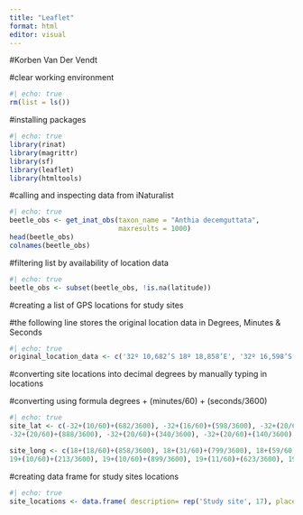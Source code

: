 ```yaml
---
title: "Leaflet"
format: html
editor: visual
---
```


#Korben Van Der Vendt

#clear working environment

```r
#| echo: true
rm(list = ls())
```

#installing packages

```r
#| echo: true
library(rinat) 
library(magrittr) 
library(sf) 
library(leaflet) 
library(htmltools) 

```

#calling and inspecting data from iNaturalist

```r
#| echo: true
beetle_obs <- get_inat_obs(taxon_name = "Anthia decemguttata",
                           maxresults = 1000)
head(beetle_obs)
colnames(beetle_obs)
```

#filtering list by availability of location data

```r
#| echo: true
beetle_obs <- subset(beetle_obs, !is.na(latitude))
```

#creating a list of GPS locations for study sites

#the following line stores the original location data in Degrees, Minutes & Seconds

```r
#| echo: true
original_location_data <- c('32º 10,682’S 18º 18,858’E', '32º 16,598’S 18º 31,799’E', '32º 20,518’S 18º 59,491’E', '32º 21,067’S 19º 00,417’E', '32º 24,471’S 19º 05,079’E', '32º 25,445’S 19º 09,970’E', '32º 27,581’S 19º 14,459’E', '32º 26,100’S 19º 13,969’E', '32º 21,435’S 19º 08,753’E', '32º 21,310’S 19º 08,938’E', '32º 21,305’S 19º 09,695’E', '32º 21,241’S 19º 10,018’E', '32º 20,888’S 19º 10,213’E', '32º 20,340’S 19º 10,899’E', '32º 20,140’S 19º 11,623’E', '32º 19,637’S 19º 12,086’E', '32º 16,674’S 19º 13,161’E')
```

#converting site locations into decimal degrees by manually typing in locations

#converting using formula degrees + (minutes/60) + (seconds/3600)

```r
#| echo: true
site_lat <- c(-32+(10/60)+(682/3600), -32+(16/60)+(598/3600), -32+(20/60)+(518/3600), -32+(21/60)+(067/3600), -32+(24/60)+(471/3600), -32+(25/60)+(445/3600), -32+(27/60)+(581/3600), -32+(26/60)+(100/3600), -32+(21/60)+(435/3600), -32+(21/60)+(310/3600), -32+(21/60)+(305/3600), -32+(21/60)+(241/3600),
-32+(20/60)+(888/3600), -32+(20/60)+(340/3600), -32+(20/60)+(140/3600), -32+(19/60)+(637/3600), -32+(16/60)+(674/3600))

site_long <- c(18+(18/60)+(858/3600), 18+(31/60)+(799/3600), 18+(59/60)+(491/3600), 19+(00/60)+(417/3600), 19+(05/60)+(079/3600), 19+(09/60)+(970/3600), 19+(14/60)+(459/3600), 19+(13/60)+(969/3600), 19+(08/60)+(753/3600), 19+(08/60)+(938/3600), 19+(09/60)+(695/3600), 19+(10/60)+(018/3600),
19+(10/60)+(213/3600), 19+(10/60)+(899/3600), 19+(11/60)+(623/3600), 19+(12/60)+(086/3600), 19+(13/60)+(161/3600))
```

#creating data frame for study sites locations

```r
#| echo: true
site_locations <- data.frame( description= rep('Study site', 17), place_guess= rep('The Cederberg Mountaints', 17),latitude= site_lat, longitude= site_long)
```
